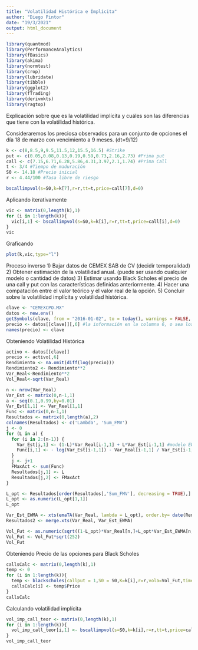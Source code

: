 ```yaml
---
title: "Volatilidad Histórica e Implícita"
author: "Diego Pintor"
date: "19/3/2021"
output: html_document
---
```


```r
library(quantmod)
library(PerformanceAnalytics)
library(fBasics)
library(akima)
library(normtest)
library(crop)
library(lubridate)
library(tibble)
library(ggplot2)
library(fTrading)
library(derivmkts)
library(ragtop)
```

Explicación sobre que es la volatilidad implícita y cuáles son las diferencias que tiene con la volatilidad histórica.

Consideraremos los preciosa observados para un conjunto de opciones el día 18 de marzo con vencimiento a 9 meses. (dt=9/12)

```r
k <- c(8,8.5,9,9.5,11.5,12,15.5,16.5) #Strike
put <- c(0.05,0.08,0.13,0.19,0.59,0.73,2.16,2.73) #Prima put
call <- c(7.15,6.71,6.28,5.86,4.31,3.97,2.1,1.74) #Prima Call
t <- 3/4 #Tiempo de maduración
S0 <- 14.18 #Precio inicial
r <- 4.44/100 #Tasa libre de riesgo

```

```r
bscallimpvol(s=S0,k=k[7],r=r,tt=t,price=call[7],d=0)
```
Aplicando iterativamente
```r
vic <- matrix(0,length(k),1)
for (i in 1:length(k)){
  vic[i,1] <- bscallimpvol(s=S0,k=k[i],r=r,tt=t,price=call[i],d=0)
}
vic
```

Graficando
```r
plot(k,vic,type="l")
```


Proceso inverso
1) Bajar datos de CEMEX SAB de CV (decidir temporalidad)
2) Obtener estimación de la volatilidad anual. (puede ser usando cualquier modelo o cantidad de datos)
3) Estimar usando Black Scholes el precio de una call y put con las características definidas anteriormente.
4) Hacer una compatación entre el valor teórico y el valor real de la opción. 
5) Concluir sobre la volatilidad implícita y volatilidad histórica.


```r
clave <- "CEMEXCPO.MX"
datos <- new.env()
getSymbols(clave, from = "2016-01-02", to = today(), warnings = FALSE, env = datos)
precio <- datos[[clave]][,6] #la información en la columna 6, o sea los precios al cierre
names(precio) <- clave
```

Obteniendo Volatilidad Histórica
```r
activo <- datos[[clave]]
precio <- activo[,6]
Rendimiento <- na.omit(diff(log(precio)))
Rendimiento2 <- Rendimiento**2
Var_Real<-Rendimiento**2
Vol_Real<-sqrt(Var_Real)
```
```r
n <- nrow(Var_Real)
Var_Est <- matrix(0,n-1,1)
a <- seq(0.1,0.99,by=0.01)
Var_Est[1,1] <- Var_Real[1,1]
Func <- matrix(0,n-1,1)
Resultados <- matrix(0,length(a),2)
colnames(Resultados) <- c('Lambda', 'Sum_FMV')
j <- 0
for (L in a) {
  for (i in 2:(n-1)) {
    Var_Est[i,1] <- (1-L)*Var_Real[i-1,1] + L*Var_Est[i-1,1] #modelo EWMA 
    Func[i,1] <- - log(Var_Est[i-1,1]) - Var_Real[i-1,1] / Var_Est[i-1,1]
  }
  j <- j+1
  FMaxAct <- sum(Func)
  Resultados[j,1] <- L
  Resultados[j,2] <- FMaxAct
}
```
```r
L_opt <- Resultados[order(Resultados[,'Sum_FMV'], decreasing = TRUE),]
L_opt <- as.numeric(L_opt[1,1])
L_opt
```
```r
Var_Est_EWMA <- xts(emaTA(Var_Real, lambda = L_opt), order.by= date(Rendimiento))
Resultados2 <- merge.xts(Var_Real, Var_Est_EWMA)
```
```r
Vol_Fut <- as.numeric(sqrt((1-L_opt)*Var_Real[n,]+L_opt*Var_Est_EWMA[n,]))
Vol_Fut <- Vol_Fut*sqrt(252)
Vol_Fut
```


Obteniendo Precio de las opciones para Black Scholes



```r
callsCalc <- matrix(0,length(k),1)
temp <- 0
for (i in 1:length(k)){
  temp <- blackscholes(callput = 1,S0 = S0,K=k[i],r=r,vola=Vol_Fut,time = t)
  callsCalc[i] <- temp$Price
}
callsCalc
```



Calculando volatilidad implícita


```r
vol_imp_call_teor <- matrix(0,length(k),1)
for (i in 1:length(k)){
  vol_imp_call_teor[i,1] <- bscallimpvol(s=S0,k=k[i],r=r,tt=t,price=callsCalc[i,],d=0)
}
vol_imp_call_teor
```





